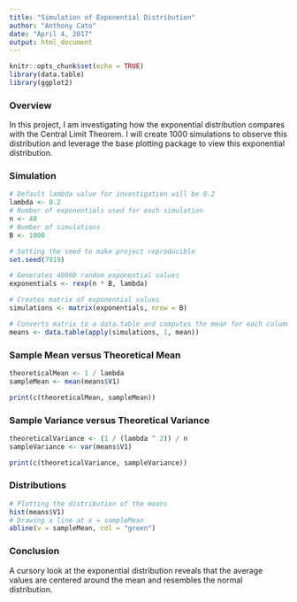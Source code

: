 ```yaml
---
title: "Simulation of Exponential Distribution"
author: "Anthony Cato"
date: "April 4, 2017"
output: html_document
---
```


```r
knitr::opts_chunk$set(echo = TRUE)
library(data.table)
library(ggplot2)
```

### Overview
In this project, I am investigating how the exponential distribution compares with the Central Limit Theorem. I will create 1000 simulations to observe this distribution and leverage the base plotting package to view this exponential distribution. 

### Simulation 
```r
# Default lambda value for investigation will be 0.2
lambda <- 0.2
# Number of exponentials used for each simulation
n <- 40
# Number of simulations
B <- 1000

# Setting the seed to make project reproducible
set.seed(7919)

# Generates 40000 random exponential values
exponentials <- rexp(n * B, lambda)

# Creates matrix of exponential values
simulations <- matrix(exponentials, nrow = B)

# Converts matrix to a data.table and computes the mean for each column
means <- data.table(apply(simulations, 1, mean))
```
### Sample Mean versus Theoretical Mean
```r
theoreticalMean <- 1 / lambda 
sampleMean <- mean(means$V1)

print(c(theoreticalMean, sampleMean))
```
### Sample Variance versus Theoretical Variance
```r
theoreticalVariance <- (1 / (lambda ^ 2)) / n 
sampleVariance <- var(means$V1)

print(c(theoreticalVariance, sampleVariance))
```
### Distributions
```r
# Plotting the distribution of the means
hist(means$V1)
# Drawing a line at x = sampleMean
abline(v = sampleMean, col = "green")
```

### Conclusion
A cursory look at the exponential distribution reveals that the average values are centered around the mean and resembles the normal distribution.